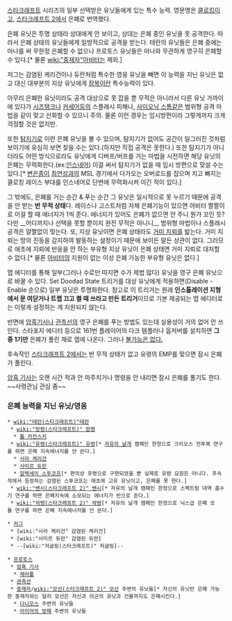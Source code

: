 [[스타크래프트]] 시리즈의 일부 선택받은 유닛들에게 있는 특수 능력. 영문명은 [[클로킹]]이고, [[스타크래프트 2]]에서 은폐로 번역했다.

은폐 유닛은 투명 상태라 상대에게 안 보이고, 상대는 은폐 중인 유닛을 못 공격한다. 따라서 은폐 상태의 유닛들에게 일방적으로 공격을 받는다. 테란의 유닛들은 은폐 중에는 마나를 써 무한정 은폐할 수 없으나 프로토스 유닛들은 마나와 무관하게 영구히 은폐할 수 있다.[* 물론 [[wiki:"중재자"아비터]]는 제외.]

저그는 감염된 케리건이나 듀란처럼 특수한 영웅 유닛을 빼면 이 능력을 지닌 유닛은 없고 대신 대부분의 지상 유닛에게 [[잠복]]이란 특수능력이 있다.

아무리 은폐한 유닛이라도 공격 대상으로 못 잡을 뿐 무적은 아니라서 다른 유닛 가까이에 있다가 [[시즈탱크]]나 [[커세어]]등의 스플래시 피해나, [[사이오닉 스톰]]같은 범위형 공격 마법을 같이 맞고 산화할 수 있으니 주의. 물론 이런 경우는 임시방편이라 그렇게까지 크게 걱정할 것은 없지만.

또한 [[탐지기]]로 이런 은폐 유닛을 볼 수 있으며, 탐지기가 없어도 공간이 일그러진 것처럼 보이기에 유심히 보면 찾을 수는 있다.(하지만 직접 공격은 못한다.) 또한 탐지기가 아니더라도 어떤 방식으로라도 유닛에게 디버프/버프를 거는 마법을 시전하면 해당 유닛의 은폐는 무력화한다.(ex:[[인스네어]]) 이걸 써서 탐지기가 없을 때 임시 방편으로 맞설 수는 있다.[* [[변은종]]이 [[최연성]]과의 MSL 경기에서 다가오는 오버로드를 잡으며 치고 빠지는 클로킹 레이스 부대를 인스네어로 단번에 무력화시켜 이긴 적이 있다.]

그 밖에도, 은폐를 거는 순간 & 푸는 순간 그 유닛은 일시적으로 못 누르기 때문에 공격을 안 받는 '''반 무적 상태'''다. 레이스나 고스트처럼 자체 은폐기능이 있으면 아비터 짤짤이로 이걸 할 때 에너지가 1씩 준다. 에너지가 있어도 은폐가 없으면 안 주니 뭔가 꼬인 듯? 다만 __어디까지나 선택을 못할 뿐이지 완전 무적은 아니니__ 범위형 마법이나 스플래시 공격은 얄짤없이 맞는다. 또, 지상 유닛이면 은폐 상태라도 [[거미 지뢰]]를 밟는다. 거미 지뢰는 땅의 진동을 감지하여 발동하는 설정이기 때문에 보이든 말든 상관이 없다. 그러므로 애초에 지뢰에 반응을 안 하는 부유형 지상 유닛이 은폐 상태면 거미 지뢰로 대처할 수 없다.[* 물론 [[아비터]]의 지원이 없는 이상 은폐 가능한 부유형 유닛은 없다.]

맵 에디터를 통해 일부(그러나 수로만 따지면 수가 제법 많다) 유닛을 영구 은폐 유닛으로 바꿀 수 있다. Set Doodad State 트리거를 대상 유닛에게 적용하면(Disable - Enable 순으로) 일부 유닛은 투명화한다. 참고로 이 트리거는 원래 '''인스톨레이션 지형에서 문 여닫거나 트랩 끄고 켤 때 쓰라고 만든 트리거'''이므로 기본 제공되는 맵 에디터로는 이렇게 설정하는 게 지원되지 않는다.

반면에 [[암흑기사]]나 [[관측선]]의 영구 은폐를 푸는 방법도 있는데 실용성이 거의 없어 안 쓰인다. 스타포지 에디터 등으로 161번 플레이어의 다크 템플러나 옵저버를 설치하면 '''그 중 1기만''' 은폐가 풀린 채로 맵에 나온다. 그러나 [http://m.blog.naver.com/jeyun0/140196260428 불가능은 없다.]

후속작인 [[스타크래프트 2]]에서는 반 무적 상태가 없고 유령의 EMP를 맞으면 잠시 은폐가 풀린다.

[[암흑 기사]]는 오랜 시간 적과 안 마주치거나 명령을 안 내리면 잠시 은폐를 풀기도 한다. ~~사령관님 관심 좀~~

=== 은폐 능력을 지닌 유닛/영웅 ===
 * [[wiki:"테란(스타크래프트)"테란]]
  * [[wiki:"망령(스타크래프트)" 망령]]
   * [[톰 카잔스키]]
  * [[wiki:"유령(스타크래프트)" 유령]][* [[자유의 날개]] 캠페인 한정으로 크리오스 전투복 연구를 하면 은폐 지속에너지를 안 쓴다.]
   * [[사라 케리건]] 
   * [[사미르 듀란]] 
   * [[알렉세이 스투코프]][* 편의상 유령으로 구현되었을 뿐 실제로 유령 요원은 아니다. 후속작에서 등장하는 감염된 스투코프는 애초에 고유 유닛이고, 은폐를 못 한다.]
  * [[wiki:"밴시(스타크래프트 2)" 밴시]][* 자유의 날개 캠페인 한정으로 스펙트럼 대역 흡수기 연구를 하면 은폐지속에 소모되는 에너지가 반으로 준다.]
  * [[wiki:"악령(스타크래프트 2)" 악령]][* 자유의 날개 캠페인 한정으로 닉스급 은폐 모듈 연구를 하면 은폐 지속에너지를 안 쓴다.]

 * [[저그]]
  * [wiki:"사라 케리건" 감염된 케리건]
  * [wiki:"사미르 듀란" 감염된 듀란]
  * --[wiki:"저글링(스타크래프트)" 저글링]--

 * [[프로토스]]
  * [[암흑 기사]]
   * [[제라툴]]
  * [[관측선]]
  * [[중재자]]/[[wiki:"모선(스타크래프트 2)" 모선]] 주변의 유닛들[* 자신의 유닛만 은폐 가능한 중재자와는 달리 모선은 자신과 아군의 유닛과 건물까지도 은폐시킨다.]
   * [[다니모스]] 주변의 유닛들
   * [[아르타니스#s-3.2|아이어의 방패]] 주변의 유닛들
